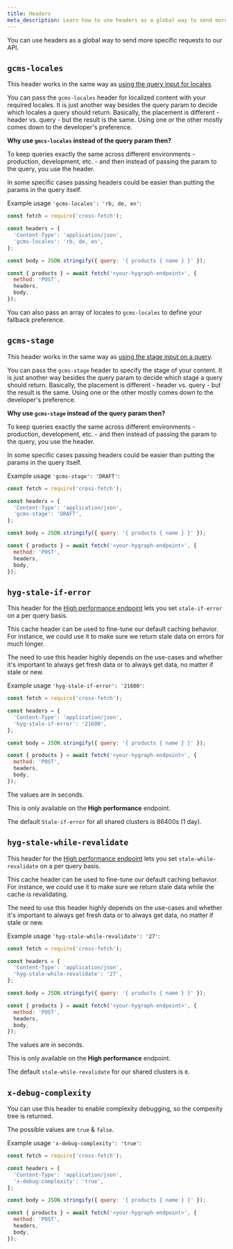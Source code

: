 ```yaml
---
title: Headers
meta_description: Learn how to use headers as a global way to send more specific requests to our API
---
```


You can use headers as a global way to send more specific requests to our API.

## `gcms-locales`

This header works in the same way as [using the query input for locales](/docs/api-reference/content-api/localization#fallback-locales).

You can pass the `gcms-locales` header for localized content with your required locales. It is just another way besides the query param to decide which locales a query should return. Basically, the placement is different - header vs. query - but the result is the same. Using one or the other mostly comes down to the developer's preference.

**Why use `gmcs-locales` instead of the query param then?**

To keep queries exactly the same across different environments - production, development, etc. - and then instead of passing the param to the query, you use the header.

In some specific cases passing headers could be easier than putting the params in the query itself.

Example usage `'gcms-locales': 'rb, de, en'`:

```js
const fetch = require('cross-fetch');

const headers = {
  'Content-Type': 'application/json',
  'gcms-locales': 'rb, de, en',
};

const body = JSON.stringify({ query: '{ products { name } }' });

const { products } = await fetch('<your-hygraph-endpoint>', {
  method: 'POST',
  headers,
  body,
});
```

You can also pass an array of locales to `gcms-locales` to define your fallback preference.

## `gcms-stage`

This header works in the same way as [using the stage input on a query](/docs/api-reference/content-api/queries#fetching-stages).

You can pass the `gcms-stage` header to specify the stage of your content. It is just another way besides the query param to decide which stage a query should return. Basically, the placement is different - header vs. query - but the result is the same. Using one or the other mostly comes down to the developer's preference.

**Why use `gcms-stage` instead of the query param then?**

To keep queries exactly the same across different environments - production, development, etc. - and then instead of passing the param to the query, you use the header.

In some specific cases passing headers could be easier than putting the params in the query itself.

Example usage `'gcms-stage': 'DRAFT'`:

```js
const fetch = require('cross-fetch');

const headers = {
  'Content-Type': 'application/json',
  'gcms-stage': 'DRAFT',
};

const body = JSON.stringify({ query: '{ products { name } }' });

const { products } = await fetch('<your-hygraph-endpoint>', {
  method: 'POST',
  headers,
  body,
});
```

## `hyg-stale-if-error` 

This header for the [High performance endpoint](/docs/api-reference/basics/caching#stale-if-error) lets you set `stale-if-error` on a per query basis.

This cache header can be used to fine-tune our default caching behavior. For instance, we could use it to make sure we return stale data on errors for much longer.

The need to use this header highly depends on the use-cases and whether it's important to always get fresh data or to always get data, no matter if stale or new.

Example usage `'hyg-stale-if-error': '21600'`:

```js
const fetch = require('cross-fetch');

const headers = {
  'Content-Type': 'application/json',
  'hyg-stale-if-error': '21600',
};

const body = JSON.stringify({ query: '{ products { name } }' });

const { products } = await fetch('<your-hygraph-endpoint>', {
  method: 'POST',
  headers,
  body,
});
```

The values are in seconds.

<Card theme= "info" title="Pro Tip">

This is only available on the <b>High performance</b> endpoint.

The default `Stale-if-error` for all shared clusters is 86400s (1 day).

</Card>

## `hyg-stale-while-revalidate`

This header for the [High performance endpoint](/docs/api-reference/basics/caching#stale-while-revalidate) lets you set `stale-while-revalidate` on a per query basis.

This cache header can be used to fine-tune our default caching behavior. For instance, we could use it to make sure we return stale data while the cache is revalidating.

The need to use this header highly depends on the use-cases and whether it's important to always get fresh data or to always get data, no matter if stale or new.

Example usage `'hyg-stale-while-revalidate': '27'`:

```js
const fetch = require('cross-fetch');

const headers = {
  'Content-Type': 'application/json',
  'hyg-stale-while-revalidate': '27',
};

const body = JSON.stringify({ query: '{ products { name } }' });

const { products } = await fetch('<your-hygraph-endpoint>', {
  method: 'POST',
  headers,
  body,
});
```

The values are in seconds.

<Card theme= "info" title="Pro Tip">

This is only available on the <b>High performance</b> endpoint.

The default `stale-while-revalidate` for our shared clusters is `0`.

</Card>

## `x-debug-complexity`

You can use this header to enable complexity debugging, so the compexity tree is returned.

The possible values are `true` & `false`.

Example usage `'x-debug-complexity': 'true'`:

```js
const fetch = require('cross-fetch');

const headers = {
  'Content-Type': 'application/json',
  'x-debug-complexity': 'true',
};

const body = JSON.stringify({ query: '{ products { name } }' });

const { products } = await fetch('<your-hygraph-endpoint>', {
  method: 'POST',
  headers,
  body,
});
```